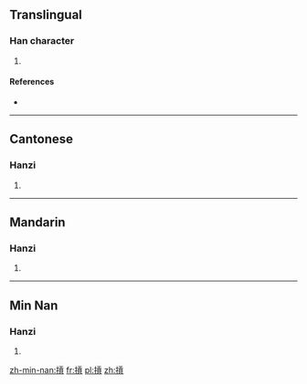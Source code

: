 {{also|扛}}
==Translingual==

===Han character===
{{Han char|rn=64|rad=手|as=10|sn=13|four=5108<sub>2</sub>|canj=手一月金 (QMBC)|ids=⿰[[扌]][[貢]]}}

# {{defn|Han|sort=手10}}

====References====
* {{Han ref|kx=0449.081|hdz=31928.100|uh=6443|ud=25667|bh=DDA2|bd=56738}}

----

==Cantonese==

===Hanzi===
{{yue-hanzi|jyut=[[gong1]]|y=gong1}}

# {{defn|lang=yue|sort=手10}}

----

==Mandarin==

===Hanzi===
{{cmn-hanzi|pin=[[káng]] ([[kang2]]), [[gāng]] ([[gang1]])|wg=k'ang<sup>2</sup>, kang<sup>1</sup>}}

# {{defn|lang=cmn|sort=手10}}
----

==Min Nan==

===Hanzi===
{{nan-hanzi|poj=[[kòng]]}}

# {{defn|lang=nan}}

[[zh-min-nan:摃]]
[[fr:摃]]
[[pl:摃]]
[[zh:摃]]